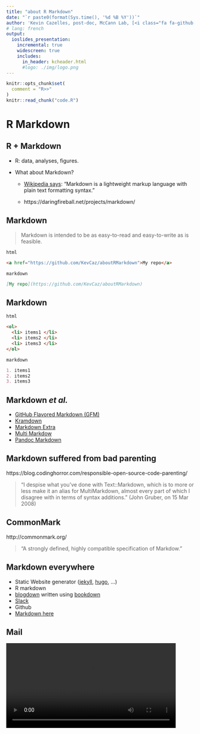```yaml
---
title: "about R Markdown"
date: "`r paste0(format(Sys.time(), '%d %B %Y'))`"
author: 'Kevin Cazelles, post-doc, McCann Lab, [<i class="fa fa-github fa-2x" aria-hidden="true"></i>](https://github.com/KevCaz/aboutRMarkdown)'
# lang: french
output:
  ioslides_presentation:
    incremental: true
    widescreen: true
    includes:
      in_header: kcheader.html
      #logo: ./img/logo.png
---
```



```r
knitr::opts_chunk$set(
  comment = "R>>"
)
knitr::read_chunk("code.R")
```


# R Markdown

## R + Markdown

- R: data, analyses, figures.

- What about Markdown?

  - [Wikipedia says](https://en.wikipedia.org/wiki/Markdown): "Markdown is a lightweight markup language with plain text formatting syntax."

  - https://daringfireball.net/projects/markdown/


## Markdown

> Markdown is intended to be as easy-to-read and easy-to-write as is feasible.

`html`

```html
<a href="https://github.com/KevCaz/aboutRMarkdown">My repo</a>
```

`markdown`

```markdown
[My repo](https://github.com/KevCaz/aboutRMarkdown)
```


## Markdown

`html`

```html
<ol>
  <li> items1 </li>
  <li> items2 </li>
  <li> items3 </li>
</ol>
```

`markdown`

```markdown
1. items1
2. items2
3. items3
```

## Markdown *et al.*

- [GitHub Flavored Markdown (GFM)](https://help.github.com/articles/github-flavored-markdown/)
- [Kramdown](http://kramdown.gettalong.org/syntax.HTML#math-blocks)
- [Markdown Extra](https://michelf.ca/projects/php-markdown/extra/)
- [Multi Markdow](https://github.com/fletcher/MultiMarkdown/wiki/MultiMarkdown-Syntax-Guide#math-support)
- [Pandoc Markdown](http://pandoc.org/README.HTML#pandocs-markdown)


## Markdown suffered from bad parenting

https://blog.codinghorror.com/responsible-open-source-code-parenting/


> "I despise what you've done with Text::Markdown, which is to more or less make it an alias for MultiMarkdown, almost every part of which I disagree with in terms of syntax additions." (John Gruber, on 15 Mar 2008)


## CommonMark

http://commonmark.org/

> "A strongly defined, highly compatible specification of Markdow."

## Markdown everywhere

- Static Website generator ([jekyll](https://jekyllrb.com/), [hugo](https://gohugo.io/), ...)
- R markdown
- [blogdown](https://bookdown.org/yihui/blogdown/) written using [bookdown](https://bookdown.org/yihui/bookdown/)
- [Slack](https://slack.com/)
- Github
- [Markdown here](https://markdown-here.com/)

## Mail

<video width="90%" controls>
 <source src="vid/mail.webm" type="video/webm">
 Your browser does not support the video tag.
</video>


# R + markdown, how?

## One package to rule them all

https://rmarkdown.rstudio.com/


## R package `knitr`

https://yihui.name/knitr/

<br>

\`\`\`{R name, options}

your_code

\`\`\`


## `yaml`

- [Wikipedia says](https://en.wikipedia.org/wiki/YAML): "*YAML (YAML Ain't Markup Language) is a human-readable data serialization language.*"

```YAML
author: Bill June
data: 2018-11-03
```

- metadata of your file

## `pandoc`


https://pandoc.org/


## So

1. writing `.Rmd` document
2. Click to obtain your final document (call `render()`)
3. `knitr` convert code chunk
4. you obtain a `.md` version
5. this `.md` file + yaml ==> pandoc


## Dynamic document

https://cran.r-project.org/web/packages/rmarkdown/


## Analysis

```R
<<code1>>
```

## Figures

```R
seqx <- seq(0,6*pi, 0.02)
plot(seqx, cos(seqx))
```


# Let's practice